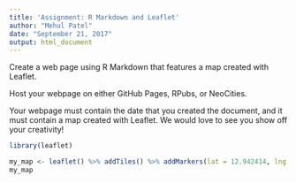 ---
title: 'Assignment: R Markdown and Leaflet'
author: "Mehul Patel"
date: "September 21, 2017"
output: html_document
---

Create a web page using R Markdown that features a map created with Leaflet.

Host your webpage on either GitHub Pages, RPubs, or NeoCities.

Your webpage must contain the date that you created the document, and it must contain a map created with Leaflet. We would love to see you show off your creativity!

```{r}
library(leaflet)
```

```{r}
my_map <- leaflet() %>% addTiles() %>% addMarkers(lat = 12.942414, lng = 77.694315, popup = "Prestige Tech Park")
my_map
```